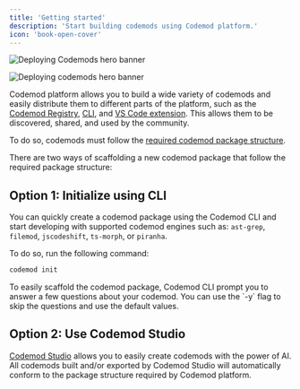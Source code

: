 ```yaml
---
title: 'Getting started'
description: 'Start building codemods using Codemod platform.'
icon: 'book-open-cover'
---
```


<img
  className="block dark:hidden"
  src="/images/codemod-studio/building-codemods-hero-light.svg"
  alt="Deploying Codemods hero banner"
/>

<img
  className="hidden dark:block"
  src="/images/codemod-studio/building-codemods-hero-dark.svg"
  alt="Deploying codemods hero banner"
/>

Codemod platform allows you to build a wide variety of codemods and easily distribute them to different parts of the platform, such as the [Codemod Registry](https://codemod.com/registry), [CLI](/deploying-codemods/cli), and [VS Code extension](/deploying-codemods/vsce). This allows them to be discovered, shared, and used by the community.

To do so, codemods must follow the [required codemod package structure](/codemod-registry/publishing-codemods#required-codemod-package-structure).

There are two ways of scaffolding a new codemod package that follow the required package structure:

## Option 1: Initialize using CLI

You can quickly create a codemod package using the Codemod CLI and start developing with supported codemod engines such as: `ast-grep`, `filemod`, `jscodeshift`, `ts-morph`, or `piranha`.

To do so, run the following command:

```bash
codemod init
```

<Tip>
To easily scaffold the codemod package, Codemod CLI prompt you to answer a few questions about your codemod. You can use the `-y` flag to skip the questions and use the default values.
</Tip>

## Option 2: Use Codemod Studio

[Codemod Studio](/building-codemods/codemod-studio) allows you to easily create codemods with the power of AI. All codemods built and/or exported by Codemod Studio will automatically conform to the package structure required by Codemod platform.

